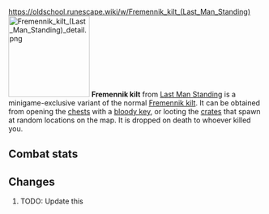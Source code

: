 https://oldschool.runescape.wiki/w/Fremennik_kilt_(Last_Man_Standing)
{{Infobox Item
|name = Fremennik kilt
|image = [[File:Fremennik kilt (Last Man Standing).png]]
|release = [[11 April]] [[2019]]
|update = Last Man Standing Beta and Splashing Restrictions  # TODO: Update this
|members = No
|quest = No
|tradeable = No
|placeholder = No
|equipable = Yes
|stackable = No
|noteable = Yes
|options = Wear, Drop
|examine = A kilt worn by the mightiest of Fremennik warriors.
|value = 10
|alchable = No
|weight = 3.0
|id = 27177
}}
[[File:Fremennik kilt (Last Man Standing) detail.png|160px|left]]
'''Fremennik kilt''' from [[Last Man Standing]] is a minigame-exclusive variant of the normal [[Fremennik kilt]]. It can be obtained from opening the [[Chest (Last Man Standing)|chests]] with a [[bloody key]], or looting the [[Crate (Last Man Standing)|crates]] that spawn at random locations on the map. It is dropped on death to whoever killed you.

==Combat stats==
{{Infobox Bonuses
|astab = 0
|aslash = 0
|acrush = 0
|amagic = -21
|arange = -7
|dstab = 11
|dslash = 10
|dcrush = 10
|dmagic = -4
|drange = 10
|str = 1
|rstr = 0
|mdmg = 0
|prayer = 0
|slot = legs
|image = [[File:Fremennik kilt equipped male.png|160px]]
|altimage = [[File:Fremennik kilt equipped female.png|160px]]
}}

==Changes==
# TODO: Update this
{{Subject changes header}}
{{Subject changes
|date = 4 August 2016
|update = Last Man Standing
|change = The item was made fully available with the release of Last Man Standing.
}}
{{Subject changes footer}}

{{Last Man Standing In-game Items}}